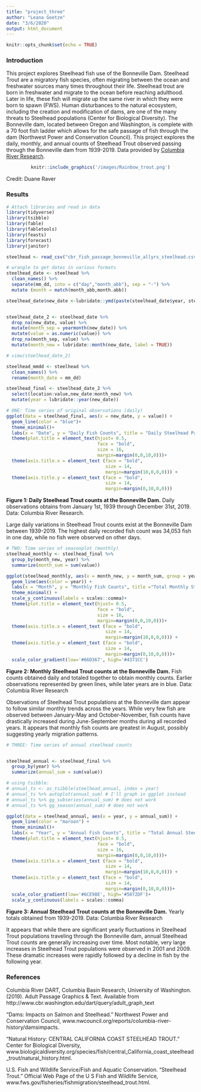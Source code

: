 ```yaml
---
title: "project_three"
author: "Leana Goetze"
date: "3/6/2020"
output: html_document
---
```


```r
knitr::opts_chunk$set(echo = TRUE)
```
### Introduction 

This project explores Steelhead fish use of the Bonneville Dam. Steelhead Trout are a migratory fish species, often migrating between the ocean and freshwater sources many times throughout their life. Steelhead trout are born in freshwater and migrate to the ocean before reaching adulthood. Later in life, these fish will migrate up the same river in which they were born to spawn (FWS). Human disturbances to the natural ecosystem, including the creation and modification of dams, are one of the many threats to Steelhead populations (Center for Biological Diversity). The Bonneville dam, located between Oregon and Washington, is complete with a 70 foot fish ladder which allows for the safe passage of fish through the dam (Northwest Power and Conservation Council). This project explores the daily, monthly, and annual counts of Steelhead Trout observed passing through the Bonneville dam from 1939-2019. Data provided by [Columbia River Research](http://www.cbr.washington.edu/dart/query/adult_graph_text).

<center>
```r
knitr::include_graphics('/images/Rainbow_trout.png')
```

</center>
Credit: Duane Raver

### Results
```r
# Attach libraries and read in data
library(tidyverse)
library(tsibble)
library(fable)
library(fabletools)
library(feasts)
library(forecast)
library(janitor)

steelhead <- read_csv("cbr_fish_passage_bonneville_allyrs_steelhead.csv")
```

```r
# wrangle to get dates in various formats
steelhead_date <- steelhead %>% 
  clean_names() %>% 
  separate(mm_dd, into = c("day","month_abb"), sep = "-") %>% 
  mutate (month = match(month_abb,month.abb)) 

steelhead_date$new_date <-lubridate::ymd(paste(steelhead_date$year, steelhead_date$month, steelhead_date$day, sep="-")) 


steelhead_date_2 <- steelhead_date %>%
  drop_na(new_date, value) %>% 
  mutate(month_sep = yearmonth(new_date)) %>% 
  mutate(value = as.numeric(value)) %>% 
  drop_na(month_sep, value) %>% 
  mutate(month_new = lubridate::month(new_date, label = TRUE))

# view(steelhead_date_2)

steelhead_mmdd <- steelhead %>% 
  clean_names() %>% 
  rename(month_date = mm_dd)

steelhead_final <- steelhead_date_2 %>% 
  select(location:value,new_date:month_new) %>% 
  mutate(year = lubridate::year(new_date))
```


```r
# ONE: Time series of original observations (daily)
ggplot(data = steelhead_final, aes(x = new_date, y = value)) +
  geom_line(color = "blue")+
  theme_minimal()+
  labs(x = "Date", y = "Daily Fish Counts", title = "Daily Steelhead Passage \n Through the Bonneville Dam (1939-2019)") +
  theme(plot.title = element_text(hjust= 0.5,
                                  face = "bold",
                                  size = 16,
                                  margin=margin(0,0,10,0)))+
  theme(axis.title.x = element_text (face = "bold",
                                     size = 14,
                                     margin=margin(10,0,0,0))) +
  theme(axis.title.y = element_text (face = "bold",
                                     size = 14,
                                     margin=margin(0,10,0,0)))

```

**Figure 1: Daily Steelhead Trout counts at the Bonneville Dam.** Daily observations obtains from January 1st, 1939 through December 31st, 2019. Data: Columbia River Research.

Large daily variations in Steelhead Trout counts exist at the Bonneville Dam between 1939-2019. The highest daily recorded fish count was 34,053 fish in one day, while no fish were observed on other days. 

```r
# TWO: Time series of seasonplot (monthly)
steelhead_monthly <- steelhead_final %>% 
  group_by(month_new, year) %>% 
  summarize(month_sum = sum(value))

ggplot(steelhead_monthly, aes(x = month_new, y = month_sum, group = year)) +
  geom_line(aes(color = year)) +
  labs(x = "Month", y = "Monthly Fish Counts", title ="Total Monthly Steelhead Passage \n Through the Bonneville Dam (by Year)")+
  theme_minimal() +
  scale_y_continuous(labels = scales::comma)+
  theme(plot.title = element_text(hjust= 0.5,
                                  face = "bold",
                                  size = 16,
                                  margin=margin(0,0,10,0)))+
  theme(axis.title.x = element_text (face = "bold",
                                     size = 14,
                                     margin=margin(10,0,0,0))) +
  theme(axis.title.y = element_text (face = "bold",
                                     size = 14,
                                     margin=margin(0,10,0,0)))+
  scale_color_gradient(low='#66D367', high='#4371CC')

```

**Figure 2:  Monthly Steelhead Trout counts at the Bonneville Dam.** Fish counts obtained daily and totaled together to obtain monthly counts. Earlier observations represented by green lines, while later years are in blue. Data: Columbia River Research

Observations of Steelhead Trout populations at the Bonneville dam appear to follow similar monthly trends across the years. While very few fish are observed between January-May and October-November, fish counts have drastically increased during June-September months during all recorded years. It appears that monthly fish counts are greatest in August, possibly suggesting yearly migration patterns. 
```r
# THREE: Time series of annual steelhead counts


steelhead_annual <- steelhead_final %>% 
  group_by(year) %>% 
  summarize(annual_sum = sum(value))

# using tsibble:
# annual_ts <- as_tsibble(steelhead_annual, index = year)
# annual_ts %>% autoplot(annual_sum) # I'll graph in ggplot instead
# annual_ts %>% gg_subseries(annual_sum) # does not work
# annual_ts %>% gg_season(annual_sum) # does not work

ggplot(data = steelhead_annual, aes(x = year, y = annual_sum)) +
  geom_line(color = "maroon") +
  theme_minimal()+
  labs(x = "Year", y = "Annual Fish Counts", title = "Total Annual Steelhead Passage \n Through the Bonneville Dam")+
  theme(plot.title = element_text(hjust= 0.5,
                                  face = "bold",
                                  size = 16,
                                  margin=margin(0,0,10,0)))+
  theme(axis.title.x = element_text (face = "bold",
                                     size = 14,
                                     margin=margin(10,0,0,0))) +
  theme(axis.title.y = element_text (face = "bold",
                                     size = 14,
                                     margin=margin(0,10,0,0)))+
  scale_color_gradient(low='#6CE98E', high='#5072DF')+
  scale_y_continuous(labels = scales::comma)
```

**Figure 3: Annual Steelhead Trout counts at the Bonneville Dam.** Yearly totals obtained from 1939-2019. Data: Columbia River Research

It appears that while there are significant yearly fluctuations in Steelhead Trout populations traveling through the Bonneville dam, annual Steelhead Trout counts are generally increasing over time. Most notable, very large increases in Steelhead Trout populations were observed in 2001 and 2009. These dramatic increases were rapidly followed by a decline in fish by the following year. 

### References

Columbia River DART, Columbia Basin Research, University of Washington. (2019). Adult Passage Graphics & Text. Available from http://www.cbr.washington.edu/dart/query/adult_graph_text

“Dams: Impacts on Salmon and Steelhead.” Northwest Power and Conservation Council, www.nwcouncil.org/reports/columbia-river-history/damsimpacts.

“Natural History: CENTRAL CALIFORNIA COAST STEELHEAD TROUT.” Center for Biological Diversity, www.biologicaldiversity.org/species/fish/central_California_coast_steelhead_trout/natural_history.html.

U.S. Fish and Wildlife Service/Fish and Aquatic Conservation. “Steelhead Trout.” Official Web Page of the U S Fish and Wildlife Service, www.fws.gov/fisheries/fishmigration/steelhead_trout.html.